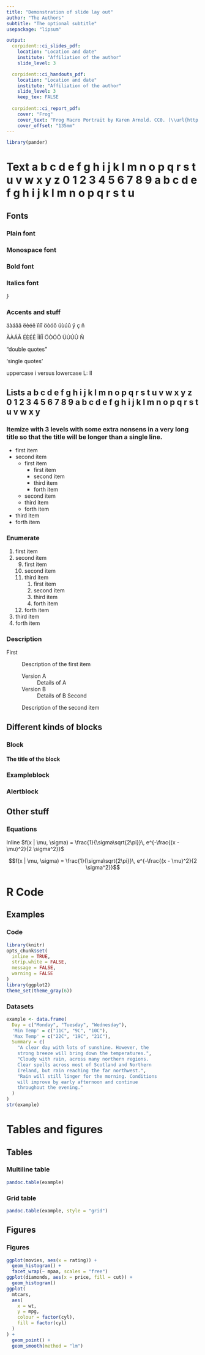 ```yaml
---
title: "Demonstration of slide lay out"
author: "The Authors"
subtitle: "The optional subtitle"
usepackage: "lipsum"

output: 
  corpident::ci_slides_pdf:
    location: "Location and date"
    institute: "Affiliation of the author"
    slide_level: 3

  corpident::ci_handouts_pdf:
    location: "Location and date"
    institute: "Affiliation of the author"
    slide_level: 3
    keep_tex: FALSE
    
  corpident::ci_report_pdf:
    cover: "Frog"
    cover_text: "Frog Macro Portrait by Karen Arnold. CC0. (\\url{http://www.publicdomainpictures.net/browse-author.php?a=32495})"
    cover_offset: "135mm"
---
```


```r
library(pander)
```


# Text a b c d e f g h i j k l m n o p q r s t u v w x y z 0 1 2 3 4 5 6 7 8 9 a b c d e f g h i j k l m n o p q r s t u

## Fonts

### Plain font

\lipsum[1] 

### Monospace font
  
\texttt{\lipsum[2-3]}

### Bold font
  
**\lipsum[4-6]**

### Italics font

_\lipsum[7-9]}_

### Accents and stuff
  
äàáâã ëèéê ïìíî öòóô üùúû ÿ ç ñ 
  
ÄÀÁÂ ËÈÉÊ ÏÌÍÎ ÖÒÓÔ ÜÙÚÛ Ñ
  
"double quotes"

'single quotes'

uppercase i versus lowercase L: Il



















## Lists a b c d e f g h i j k l m n o p q r s t u v w x y z 0 1 2 3 4 5 6 7 8 9 a b c d e f g h i j k l m n o p q r s t u v w x y

### Itemize with 3 levels with some extra nonsens in a very long title so that the title will be longer than a single line.

- first item
- second item
    - first item
        - first item
        - second item
        - third item
        - forth item
    - second item
    - third item
    - forth item
- third item
- forth item

### Enumerate

1. first item
1. second item
    9. first item
    1. second item
    1. third item
        1. first item
        1. second item
        1. third item
        1. forth item
    1. forth item
1. third item
1. forth item

### Description

First
  ~ Description of the first item
  
    Version A
      ~ Details of A
      
    Version B
      ~ Details of B
Second
  ~ Description of the second item






















## Different kinds of blocks

### Block

#### The title of the block

\lipsum[10-12]

### Exampleblock
  
\begin{exampleblock}{The title of an example block}
  \lipsum[13-14]
\end{exampleblock}

### Alertblock

\begin{alertblock}{The title of an alert block}
\lipsum[15-16]
\end{alertblock}

## Other stuff

### Equations

Inline $f(x | \mu, \sigma) = \frac{1}{\sigma\sqrt{2\pi}}\, e^{-\frac{(x - \mu)^2}{2 \sigma^2}}$


$$f(x | \mu, \sigma) = \frac{1}{\sigma\sqrt{2\pi}}\, e^{-\frac{(x - \mu)^2}{2 \sigma^2}}$$












# R Code

## Examples

### Code

```r
library(knitr)
opts_chunk$set(
  inline = TRUE,
  strip.white = FALSE,
  message = FALSE,
  warning = FALSE
)
library(ggplot2)
theme_set(theme_gray(6))
```

### Datasets

```r
example <- data.frame(
  Day = c("Monday", "Tuesday", "Wednesday"),
  'Min Temp' = c("11C", "9C", "10C"),
  'Max Temp' = c("22C", "19C", "21C"),
  Summary = c(
    "A clear day with lots of sunshine. However, the 
    strong breeze will bring down the temperatures.", 
    "Cloudy with rain, across many northern regions. 
    Clear spells across most of Scotland and Northern 
    Ireland, but rain reaching the far northwest.", 
    "Rain will still linger for the morning. Conditions 
    will improve by early afternoon and continue 
    throughout the evening."
  )
)
str(example)
```

# Tables and figures

## Tables

### Multiline table

```r
pandoc.table(example)
```

### Grid table

```r
pandoc.table(example, style = "grid")
```

## Figures

### Figures {.allowframebreaks}

```r
ggplot(movies, aes(x = rating)) + 
  geom_histogram() + 
  facet_wrap(~ mpaa, scales = "free")
ggplot(diamonds, aes(x = price, fill = cut)) + 
  geom_histogram()
ggplot(
  mtcars, 
  aes(
    x = wt, 
    y = mpg, 
    colour = factor(cyl), 
    fill = factor(cyl)
  )
) + 
  geom_point() + 
  geom_smooth(method = "lm")
```

